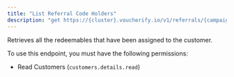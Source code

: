 ```yaml
---
title: "List Referral Code Holders"
description: "get https://{cluster}.voucherify.io/v1/referrals/{campaignId}/members/{memberId}/holders"
---
```


Retrieves all the redeemables that have been assigned to the customer.

To use this endpoint, you must have the following permissions:

* Read Customers (`customers.details.read`)
